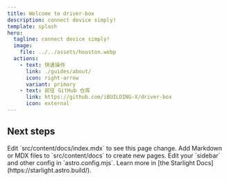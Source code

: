 ```yaml
---
title: Welcome to driver-box
description: connect device simply!
template: splash
hero:
  tagline: connect device simply!
  image:
    file: ../../assets/houston.webp
  actions:
    - text: 快速操作
      link: ./guides/about/
      icon: right-arrow
      variant: primary
    - text: 前往 GitHub 仓库
      link: https://github.com/iBUILDING-X/driver-box
      icon: external
---
```



## Next steps

<CardGrid stagger>
	<Card title="Update content" icon="pencil">
		Edit `src/content/docs/index.mdx` to see this page change.
	</Card>
	<Card title="Add new content" icon="add-document">
		Add Markdown or MDX files to `src/content/docs` to create new pages.
	</Card>
	<Card title="Configure your site" icon="setting">
		Edit your `sidebar` and other config in `astro.config.mjs`.
	</Card>
	<Card title="Read the docs" icon="open-book">
		Learn more in [the Starlight Docs](https://starlight.astro.build/).
	</Card>
</CardGrid>
